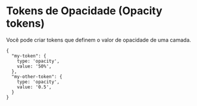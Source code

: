 # Tokens de Opacidade (Opacity tokens)

Você pode criar tokens que definem o valor de opacidade de uma camada.

```
{
  "my-token": {
    type: 'opacity',
    value: '50%',
  },
  "my-other-token": {
    type: 'opacity',
    value: '0.5',
  }
}
```